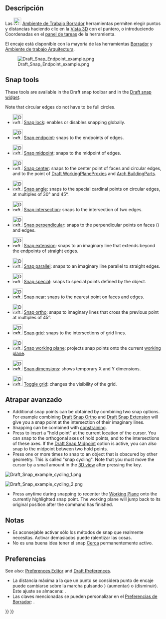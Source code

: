 <languages/>

<div class="mw-translate-fuzzy">
{{Docnav/es
|[[Draft_AutoGroup/es|GrupoAuto]]
|[[Draft_Snap_Lock/es|Atrapar Cerradura]]
|[[Draft_Workbench/es|Borrador]]
|IconL=Draft_AutoGroup.svg
|IconR=Draft_Snap_Lock.svg
|IconC=Workbench_Draft.svg
}}
</div>

{{TOCright}}

<span id="Description"></span>
==Descripción==

<div class="mw-translate-fuzzy">
Las [[Image:Workbench_Draft.svg|24px]] [[Draft_Workbench/es|Ambiente de Trabajo Borrador]] herramientas permiten elegir puntos y distancias haciendo clic en la [[3D_view/es|Vista 3D]] con el puntero, o introduciendo Coordenadas en el [[Task_panel/es|panel de tareas]] de la herramienta.
</div>

<div class="mw-translate-fuzzy">
El encaje está disponible con la mayoría de las herramientas [[Draft_Workbench/es|Borrador]] y [[Arch_Workbench/es|Ambiente de trabajo Arquitectura]].
</div>

[[Image:Draft_Snap_Endpoint_example.png]]
<div class="mw-translate-fuzzy">
{{Caption|La línea atrapar perpendicularmente a otra línea}}
</div>

== Snap tools ==

These tools are available in the Draft snap toolbar and in the [[Draft_snap_widget|Draft snap widget]].

Note that circular edges do not have to be full circles.

* [[Image:Draft_Snap_Lock.svg|32px]] [[Draft_Snap_Lock|Snap lock]]: enables or disables snapping globally.

* [[Image:Draft_Snap_Endpoint.svg|32px]] [[Draft_Snap_Endpoint|Snap endpoint]]: snaps to the endpoints of edges.

* [[Image:Draft_Snap_Midpoint.svg|32px]] [[Draft_Snap_Midpoint|Snap midpoint]]: snaps to the midpoint of edges.

* [[Image:Draft_Snap_Center.svg|32px]] [[Draft_Snap_Center|Snap center]]: snaps to the center point of faces and circular edges, and to the {{PropertyData|Placement}} point of [[Draft_WorkingPlaneProxy|Draft WorkingPlaneProxies]] and [[Arch_BuildingPart|Arch BuildingParts]].

* [[Image:Draft_Snap_Angle.svg|32px]] [[Draft_Snap_Angle|Snap angle]]: snaps to the special cardinal points on circular edges, at multiples of 30° and 45°.

* [[Image:Draft_Snap_Intersection.svg|32px]] [[Draft_Snap_Intersection|Snap intersection]]: snaps to the intersection of two edges.

* [[Image:Draft_Snap_Perpendicular.svg|32px]] [[Draft_Snap_Perpendicular|Snap perpendicular]]: snaps to the perpendicular points on faces ({{Version|0.21}}) and edges.

* [[Image:Draft_Snap_Extension.svg|32px]] [[Draft_Snap_Extension|Snap extension]]: snaps to an imaginary line that extends beyond the endpoints of straight edges.

* [[Image:Draft_Snap_Parallel.svg|32px]] [[Draft_Snap_Parallel|Snap parallel]]: snaps to an imaginary line parallel to straight edges.

* [[Image:Draft_Snap_Special.svg|32px]] [[Draft_Snap_Special|Snap special]]: snaps to special points defined by the object.

* [[Image:Draft_Snap_Near.svg|32px]] [[Draft_Snap_Near|Snap near]]: snaps to the nearest point on faces and edges.

* [[Image:Draft_Snap_Ortho.svg|32px]] [[Draft_Snap_Ortho|Snap ortho]]: snaps to imaginary lines that cross the previous point at multiples of 45°.

* [[Image:Draft_Snap_Grid.svg|32px]] [[Draft_Snap_Grid|Snap grid]]: snaps to the intersections of grid lines.

* [[Image:Draft_Snap_WorkingPlane.svg|32px]] [[Draft_Snap_WorkingPlane|Snap working plane]]: projects snap points onto the current [[Draft_SelectPlane|working plane]].

* [[Image:Draft_Snap_Dimensions.svg|32px]] [[Draft_Snap_Dimensions|Snap dimensions]]: shows temporary X and Y dimensions.

* [[Image:Draft_ToggleGrid.svg|32px]] [[Draft_ToggleGrid|Toggle grid]]: changes the visibility of the grid.

<span id="Advanced_snapping"></span>
== Atrapar avanzado ==

* Additional snap points can be obtained by combining two snap options. For example combining [[Draft_Snap_Ortho|Draft Snap Ortho]] and [[Draft_Snap_Extension|Draft Snap Extension]] will give you a snap point at the intersection of their imaginary lines.
* Snapping can be combined with [[Draft_Constrain|constraining]].
* Press {{KEY|Q}} to insert a "hold point" at the current location of the cursor. You can snap to the orthogonal axes of hold points, and to the intersections of these axes. If the [[Draft_Snap_Midpoint|Draft Snap Midpoint]] option is active, you can also snap to the midpoint between two hold points.
* Press {{KEY|`}} one or more times to snap to an object that is obscured by other geometry. This is called "snap cycling". Note that you must move the cursor by a small amount in the [[3D_view|3D view]] after pressing the key.

[[Image:Draft_Snap_example_cycling_1.png]]
{{Caption|Snap cycling 1: The red rectangle was created first therefore it has snap priority. Without snap cycling you cannot snap to the green rectangle where it is overlapped by the red rectangle.}}

[[Image:Draft_Snap_example_cycling_2.png]]
{{Caption|Snap cycling 2: After using the snap cycle key once the green rectangle receives snap priority. Snapping to the midpoint of the overlapped green edge is now possible.}}

* Press {{KEY|D}} anytime during snapping to recenter the [[Draft WorkingPlane|Working Plane]] onto the currently highlighted snap point. The working plane will jump back to its original position after the command has finished.

<span id="Notes"></span>
==Notas==

<div class="mw-translate-fuzzy">
* Es aconsejable activar sólo los métodos de snap que realmente necesitas. Activar demasiados puede ralentizar las cosas.
* No es una buena idea tener el snap [[Draft_Snap_Near/es|Cerca]] permanentemente activo.
</div>

<span id="Preferences"></span>
== Preferencias ==

See also: [[Preferences_Editor|Preferences Editor]] and [[Draft_Preferences|Draft Preferences]].

<div class="mw-translate-fuzzy">
* La distancia máxima a la que un punto se considera punto de encaje puede cambiarse sobre la marcha pulsando {{KEY|[}}} (aumentar) o {{KEY|]}} (disminuir). Este ajuste se almacena: {{MenuCommand|Herramientas → Editar parámetros... → BaseApp → Preferencias → Mod → Borrador → snapRange}}.
* Las claves mencionadas se pueden personalizar en el [[Draft_Preferences/es|Preferencias de Borrador]]: {{MenuCommand|Edición → Preferencias... → Borrador → Configuración de la interfaz de usuario → Atajos en el comando}}.
</div>


<div class="mw-translate-fuzzy">
{{Docnav/es
|[[Draft_AutoGroup/es|GrupoAuto]]
|[[Draft_Snap_Lock/es|Atrapar Cerradura]]
|[[Draft_Workbench/es|Borrador]]
|IconL=Draft_AutoGroup.svg
|IconR=Draft_Snap_Lock.svg
|IconC=Workbench_Draft.svg
}}
</div>

{{Draft Tools navi{{#translation:}}}}
{{Userdocnavi{{#translation:}}}}